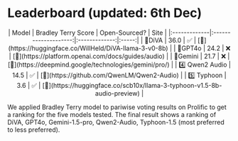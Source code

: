 


# Leaderboard (updated: 6th Dec)

<div align="center" style={{marginLeft: "auto", marginRight: "auto", width: "min(100vw, 600px)"}}>
|     Model     | Bradley Terry Score  | Open-Sourced? | Site  |
|:-------------|:--------------------:|:-------------:|:-----:|
|     🏅DiVA     |         36.0         |       ✅       |   [🔗](https://huggingface.co/WillHeld/DiVA-llama-3-v0-8b)   |
|     🥈GPT4o    |         24.2         |       ❌       |   [🔗](https://platform.openai.com/docs/guides/audio)   |
|    🥉Gemini    |         21.7         |       ❌       |   [🔗](https://deepmind.google/technologies/gemini/pro/)   |
| 4️⃣ Qwen2 Audio |         14.5         |       ✅       |   [🔗](https://github.com/QwenLM/Qwen2-Audio)   |
|   5️⃣ Typhoon   |          3.6         |       ✅       |   [🔗](https://huggingface.co/scb10x/llama-3-typhoon-v1.5-8b-audio-preview)   |
</div>

We applied Bradley Terry model to pariwise voting results on Prolific to get a ranking for the five models tested.
The final result shows a ranking of DiVA, GPT4o, Gemini-1.5-pro, Qwen2-Audio, Typhoon-1.5
(most preferred to less preferred).
